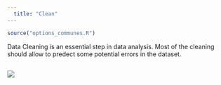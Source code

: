 ```yaml
---
  title: "Clean"
---
```


  ```r
source("options_communes.R")
```


<div class="important">

  Data Cleaning is an essential step in data analysis. Most of the cleaning should allow to predect some potential errors in the dataset.



</div>


##


![](images/error.png)

